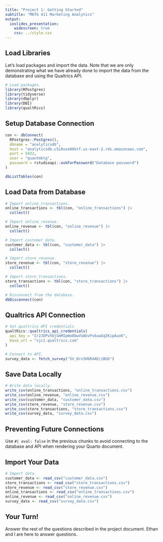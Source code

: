---
title: "Project 1: Getting Started"
subtitle: "MKTG 411 Marketing Analytics"
output: 
  ioslides_presentation:
    widescreen: true
    css: ../style.css
---

## Load Libraries 

Let's load packages and import the data. Note that we are only demonstrating what we have already done to import the data from the database and using the Qualtrics API.

```{r echo = TRUE, results = 'hide', message=FALSE}
# Load packages.
library(RPostgres)
library(tidyverse)
library(dbplyr)
library(DBI)
library(qualtRics)
```

## Setup Database Connection

```{r}
con <- dbConnect(
  RPostgres::Postgres(),
  dbname = "analyticsdb",
  host = "analyticsdb.c5i8use80ktf.us-east-2.rds.amazonaws.com",
  port = 5432,
  user = "quantmktg",
  password = rstudioapi::askForPassword("Database password")
)

dbListTables(con)
```

## Load Data from Database

```{r}
# Import online_transactions.
online_transactions <- tbl(con, "online_transactions") |>
  collect()

# Import online_revenue.
online_revenue <- tbl(con, "online_revenue") |>
  collect()

# Import customer_data.
customer_data <- tbl(con, "customer_data") |>
  collect()

# Import store_revenue.
store_revenue <- tbl(con, "store_revenue") |>
  collect()

# Import store_transactions.
store_transactions <- tbl(con, "store_transactions") |>
  collect()

# Disconnect from the database.
dbDisconnect(con)
```

## Qualtrics API Connection

```{r}
# Set qualtrics API credentials
qualtRics::qualtrics_api_credentials(
  api_key = "Ir2JDPvhOjSmMIpWo8bwVUAbvPs6uwGqIKipAuo6", 
  base_url = "sjc1.qualtrics.com"
)

# Connect to API.
survey_data <- fetch_survey("SV_0rn3HbR4AEc1BUG")
```

## Save Data Locally

```{r}
# Write data locally.
write_csv(online_transactions, "online_transactions.csv")
write_csv(online_revenue, "online_revenue.csv")
write_csv(customer_data, "customer_data.csv")
write_csv(store_revenue, "store_revenue.csv")
write_csv(store_transactions, "store_transactions.csv")
write_csv(survey_data, "survey_data.csv")
```

## Preventing Future Connections

Use `#| eval: false` in the previous chunks to avoid connecting to the database and API when rendering your Quarto document.

## Import Your Data

```{r}
# Import data.
customer_data <- read_csv("customer_data.csv")
store_transactions <- read_csv("store_transactions.csv")
store_revenue <- read_csv("store_revenue.csv")
online_transactions <- read_csv("online_transactions.csv")
online_revenue <- read_csv("online_revenue.csv")
survey_data <- read_csv("survey_data.csv")
```

## Your Turn!

Answer the rest of the questions described in the project document. Ethan and I are here to answer questions.